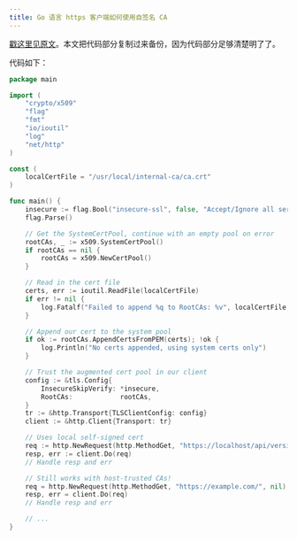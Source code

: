 ```yaml
---
title: Go 语言 https 客户端如何使用自签名 CA
---
```


[戳这里见原文](https://forfuncsake.github.io/post/2017/08/trust-extra-ca-cert-in-go-app/)。本文把代码部分复制过来备份，因为代码部分足够清楚明了了。

代码如下：

```go
package main

import (
	"crypto/x509"
	"flag"
	"fmt"
	"io/ioutil"
	"log"
	"net/http"
)

const (
	localCertFile = "/usr/local/internal-ca/ca.crt"
)

func main() {
	insecure := flag.Bool("insecure-ssl", false, "Accept/Ignore all server SSL certificates")
	flag.Parse()

	// Get the SystemCertPool, continue with an empty pool on error
	rootCAs, _ := x509.SystemCertPool()
	if rootCAs == nil {
		rootCAs = x509.NewCertPool()
	}

	// Read in the cert file
	certs, err := ioutil.ReadFile(localCertFile)
	if err != nil {
		log.Fatalf("Failed to append %q to RootCAs: %v", localCertFile, err)
	}

	// Append our cert to the system pool
	if ok := rootCAs.AppendCertsFromPEM(certs); !ok {
		log.Println("No certs appended, using system certs only")
	}

	// Trust the augmented cert pool in our client
	config := &tls.Config{
		InsecureSkipVerify: *insecure,
		RootCAs:            rootCAs,
	}
	tr := &http.Transport{TLSClientConfig: config}
	client := &http.Client{Transport: tr}

	// Uses local self-signed cert
	req := http.NewRequest(http.MethodGet, "https://localhost/api/version", nil)
	resp, err := client.Do(req)
	// Handle resp and err

	// Still works with host-trusted CAs!
	req = http.NewRequest(http.MethodGet, "https://example.com/", nil)
	resp, err = client.Do(req)
	// Handle resp and err

	// ...
}
```
